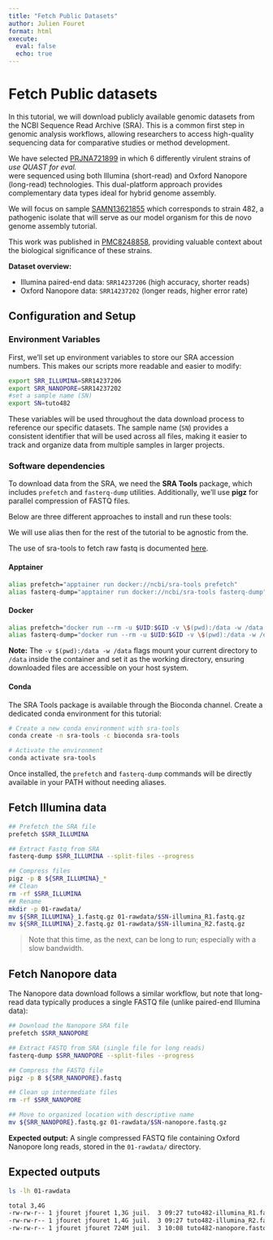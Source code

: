 ```yaml
---
title: "Fetch Public Datasets"
author: Julien Fouret
format: html
execute:
  eval: false
  echo: true
---
```


# Fetch Public datasets

In this tutorial, we will download publicly available genomic datasets from the NCBI Sequence Read Archive (SRA). This is a common first step in genomic analysis workflows, allowing researchers to access high-quality sequencing data for comparative studies or method development.

We have selected [PRJNA721899](#0) in which 6 differently virulent strains of *use QUAST for eval.\
*were sequenced using both Illumina (short-read) and Oxford Nanopore (long-read) technologies. This dual-platform approach provides complementary data types ideal for hybrid genome assembly.

We will focus on sample [SAMN13621855](https://www.ebi.ac.uk/ena/browser/view/SAMN13621855?show=reads) which corresponds to strain 482, a pathogenic isolate that will serve as our model organism for this de novo genome assembly tutorial.

This work was published in [PMC8248858](https://pmc.ncbi.nlm.nih.gov/articles/PMC8248858/), providing valuable context about the biological significance of these strains.

**Dataset overview:**

-   Illumina paired-end data: `SRR14237206` (high accuracy, shorter reads)
-   Oxford Nanopore data: `SRR14237202` (longer reads, higher error rate)

## Configuration and Setup

### Environment Variables

First, we'll set up environment variables to store our SRA accession numbers. This makes our scripts more readable and easier to modify:

``` bash
export SRR_ILLUMINA=SRR14237206
export SRR_NANOPORE=SRR14237202
#set a sample name (SN)
export SN=tuto482
```

These variables will be used throughout the data download process to reference our specific datasets. The sample name (`SN`) provides a consistent identifier that will be used across all files, making it easier to track and organize data from multiple samples in larger projects.

### Software dependencies

To download data from the SRA, we need the **SRA Tools** package, which includes `prefetch` and `fasterq-dump` utilities. Additionally, we'll use **pigz** for parallel compression of FASTQ files.

Below are three different approaches to install and run these tools:

We will use alias then for the rest of the tutorial to be agnostic from the.

The use of sra-tools to fetch raw fastq is documented [here](https://github.com/ncbi/sra-tools/wiki/08.-prefetch-and-fasterq-dump).

#### Apptainer

``` bash
alias prefetch="apptainer run docker://ncbi/sra-tools prefetch"
alias fasterq-dump="apptainer run docker://ncbi/sra-tools fasterq-dump"
```

#### Docker

``` bash
alias prefetch="docker run --rm -u $UID:$GID -v \$(pwd):/data -w /data ncbi/sra-tools prefetch"
alias fasterq-dump="docker run --rm -u $UID:$GID -v \$(pwd):/data -w /data ncbi/sra-tools fasterq-dump"
```

**Note:** The `-v $(pwd):/data -w /data` flags mount your current directory to `/data` inside the container and set it as the working directory, ensuring downloaded files are accessible on your host system.

#### Conda

The SRA Tools package is available through the Bioconda channel. Create a dedicated conda environment for this tutorial:

``` bash
# Create a new conda environment with sra-tools
conda create -n sra-tools -c bioconda sra-tools

# Activate the environment
conda activate sra-tools
```

Once installed, the `prefetch` and `fasterq-dump` commands will be directly available in your PATH without needing aliases.

## Fetch Illumina data

``` bash
## Prefetch the SRA file
prefetch $SRR_ILLUMINA

## Extract Fastq from SRA
fasterq-dump $SRR_ILLUMINA --split-files --progress

## Compress files
pigz -p 8 ${SRR_ILLUMINA}_* 
## Clean
rm -rf $SRR_ILLUMINA
## Rename
mkdir -p 01-rawdata/
mv ${SRR_ILLUMINA}_1.fastq.gz 01-rawdata/$SN-illumina_R1.fastq.gz
mv ${SRR_ILLUMINA}_2.fastq.gz 01-rawdata/$SN-illumina_R2.fastq.gz
```

> Note that this time, as the next, can be long to run; especially with a slow bandwidth.

## Fetch Nanopore data

The Nanopore data download follows a similar workflow, but note that long-read data typically produces a single FASTQ file (unlike paired-end Illumina data):

``` bash
## Download the Nanopore SRA file
prefetch $SRR_NANOPORE

## Extract FASTQ from SRA (single file for long reads)
fasterq-dump $SRR_NANOPORE --split-files --progress

## Compress the FASTQ file
pigz -p 8 ${SRR_NANOPORE}.fastq 

## Clean up intermediate files
rm -rf $SRR_NANOPORE

## Move to organized location with descriptive name
mv ${SRR_NANOPORE}.fastq.gz 01-rawdata/$SN-nanopore.fastq.gz
```

**Expected output:** A single compressed FASTQ file containing Oxford Nanopore long reads, stored in the `01-rawdata/` directory.

## Expected outputs

``` bash
ls -lh 01-rawdata
```

``` bash
total 3,4G
-rw-rw-r-- 1 jfouret jfouret 1,3G juil.  3 09:27 tuto482-illumina_R1.fastq.gz
-rw-rw-r-- 1 jfouret jfouret 1,4G juil.  3 09:27 tuto482-illumina_R2.fastq.gz
-rw-rw-r-- 1 jfouret jfouret 724M juil.  3 10:08 tuto482-nanopore.fastq.gz
```
